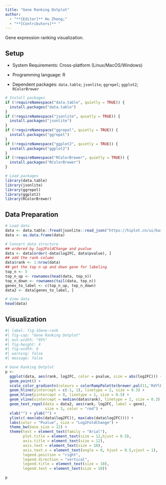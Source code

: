 ```yaml
---
title: "Gene Ranking Dotplot"
author:
  - "**[Editor]** Hu Zheng;"
  - "**[Contributors]** "
---
```


Gene expression ranking visualization.

## Setup

-   System Requirements: Cross-platform (Linux/MacOS/Windows)

-   Programming language: R

-   Dependent packages: `data.table`; `jsonlite`; `ggrepel`; `ggplot2`; `RColorBrewer`

```r
# Install packages
if (!requireNamespace("data.table", quietly = TRUE)) {
  install.packages("data.table")
}
if (!requireNamespace("jsonlite", quietly = TRUE)) {
  install.packages("jsonlite")
}
if (!requireNamespace("ggrepel", quietly = TRUE)) {
  install.packages("ggrepel")
}
if (!requireNamespace("ggplot2", quietly = TRUE)) {
  install.packages("ggplot2")
}
if (!requireNamespace("RColorBrewer", quietly = TRUE)) {
  install.packages("RColorBrewer")
}

# Load packages
library(data.table)
library(jsonlite)
library(ggrepel)
library(ggplot2)
library(RColorBrewer)
```

## Data Preparation

```r
# Load data
data <- data.table::fread(jsonlite::read_json("https://hiplot.cn/ui/basic/gene-rank/data.json")$exampleData$textarea[[1]])
data <- as.data.frame(data)

# Convert data structure
## ordered by log2FoldChange and pvalue
data <- data[order(-data$log2FC, data$pvalue), ]
## add the rank column
data$rank <- 1:nrow(data)
## get the top n up and down gene for labeling
top_n <- 5
top_n_up <- rownames(head(data, top_n))
top_n_down <- rownames(tail(data, top_n))
genes_to_label <- c(top_n_up, top_n_down)
data2 <- data[genes_to_label, ]

# View data
head(data)
```

## Visualization

```r
#| label: fig-1Gene-rank
#| fig-cap: "Gene Ranking Dotplot"
#| out.width: "95%"
#| fig-height: 4
#| fig-width: 6
#| warning: false
#| message: false

# Gene Ranking Dotplot
p <- 
  ggplot(data, aes(rank, log2FC, color = pvalue, size = abs(log2FC))) + 
  geom_point() + 
  scale_color_gradientn(colours = colorRampPalette(brewer.pal(11,'RdYlBu'))(100)) +
  geom_hline(yintercept = c(-1, 1), linetype = 2, size = 0.3) +
  geom_hline(yintercept = 0, linetype = 1, size = 0.5) +
  geom_vline(xintercept = median(data$rank), linetype = 2, size = 0.3) + 
  geom_text_repel(data = data2, aes(rank, log2FC, label = gene),
                  size = 3, color = "red") +
  xlab("") + ylab("") + 
  ylim(c(-max(abs(data$log2FC)), max(abs(data$log2FC)))) +
  labs(color = "Pvalue", size = "Log2FoldChange") +
  theme_bw(base_size = 12) +
  theme(text = element_text(family = "Arial"),
        plot.title = element_text(size = 12,hjust = 0.5),
        axis.title = element_text(size = 12),
        axis.text = element_text(size = 10),
        axis.text.x = element_text(angle = 0, hjust = 0.5,vjust = 1),
        legend.position = "right",
        legend.direction = "vertical",
        legend.title = element_text(size = 10),
        legend.text = element_text(size = 10))

p
```



